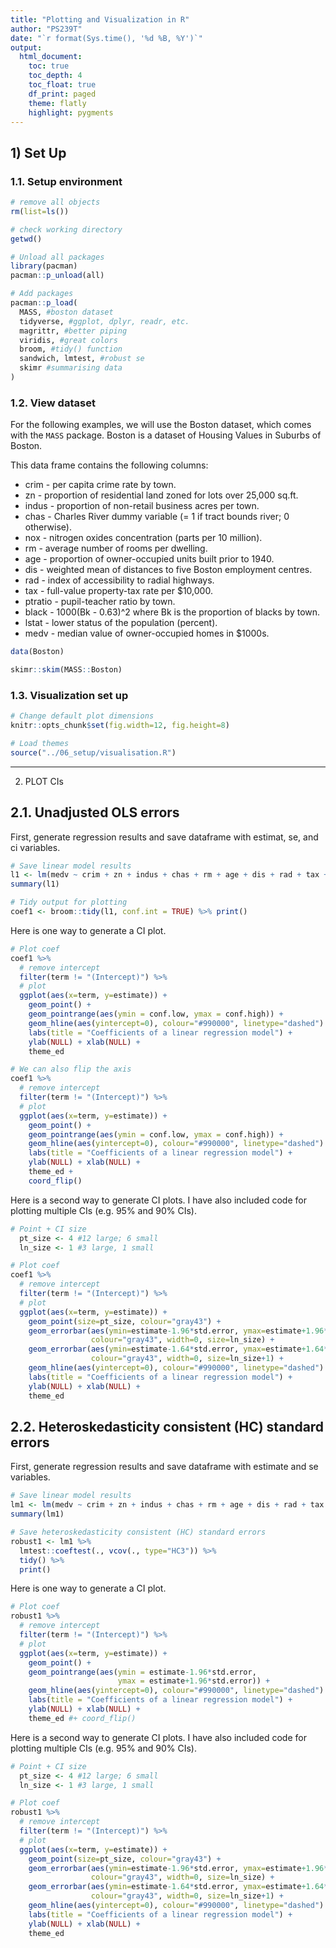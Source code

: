```yaml
---
title: "Plotting and Visualization in R"
author: "PS239T"
date: "`r format(Sys.time(), '%d %B, %Y')`"
output:
  html_document:
    toc: true
    toc_depth: 4
    toc_float: true
    df_print: paged
    theme: flatly
    highlight: pygments
---
```


## 1) Set Up

### 1.1. Setup environment

```r
# remove all objects
rm(list=ls())

# check working directory
getwd()

# Unload all packages 
library(pacman)
pacman::p_unload(all)

# Add packages 
pacman::p_load(
  MASS, #boston dataset
  tidyverse, #ggplot, dplyr, readr, etc.
  magrittr, #better piping 
  viridis, #great colors
  broom, #tidy() function
  sandwich, lmtest, #robust se 
  skimr #summarising data
)
```

### 1.2. View dataset

For the following examples, we will use the Boston dataset, which comes with the `MASS` package. Boston is a dataset of Housing Values in Suburbs of Boston. 

This data frame contains the following columns:

* crim - per capita crime rate by town.
* zn - proportion of residential land zoned for lots over 25,000 sq.ft.
* indus - proportion of non-retail business acres per town.
* chas - Charles River dummy variable (= 1 if tract bounds river; 0 otherwise).
* nox - nitrogen oxides concentration (parts per 10 million).
* rm - average number of rooms per dwelling.
* age - proportion of owner-occupied units built prior to 1940.
* dis - weighted mean of distances to five Boston employment centres.
* rad - index of accessibility to radial highways.
* tax - full-value property-tax rate per \$10,000.
* ptratio - pupil-teacher ratio by town.
* black - 1000(Bk - 0.63)^2 where Bk is the proportion of blacks by town.
* lstat - lower status of the population (percent).
* medv - median value of owner-occupied homes in \$1000s.

```r
data(Boston)

skimr::skim(MASS::Boston)
```

### 1.3. Visualization set up  

```r
# Change default plot dimensions
knitr::opts_chunk$set(fig.width=12, fig.height=8)

# Load themes
source("../06_setup/visualisation.R")
```

******************************************

2) PLOT CIs

## 2.1. Unadjusted OLS errors 

First, generate regression results and save dataframe with estimat, se, and ci variables.
```r
# Save linear model results 
l1 <- lm(medv ~ crim + zn + indus + chas + rm + age + dis + rad + tax + ptratio + black + lstat, Boston)
summary(l1)

# Tidy output for plotting 
coef1 <- broom::tidy(l1, conf.int = TRUE) %>% print() 
```

Here is one way to generate a CI plot. 
```r
# Plot coef 
coef1 %>%
  # remove intercept 
  filter(term != "(Intercept)") %>%
  # plot 
  ggplot(aes(x=term, y=estimate)) + 
    geom_point() + 
    geom_pointrange(aes(ymin = conf.low, ymax = conf.high)) +
    geom_hline(aes(yintercept=0), colour="#990000", linetype="dashed") +
    labs(title = "Coefficients of a linear regression model") + 
    ylab(NULL) + xlab(NULL) + 
    theme_ed 

# We can also flip the axis 
coef1 %>%
  # remove intercept 
  filter(term != "(Intercept)") %>%
  # plot 
  ggplot(aes(x=term, y=estimate)) + 
    geom_point() + 
    geom_pointrange(aes(ymin = conf.low, ymax = conf.high)) +
    geom_hline(aes(yintercept=0), colour="#990000", linetype="dashed") +
    labs(title = "Coefficients of a linear regression model") + 
    ylab(NULL) + xlab(NULL) + 
    theme_ed + 
    coord_flip()
```

Here is a second way to generate CI plots. I have also included code for plotting multiple CIs (e.g. 95% and 90% CIs).
```r
# Point + CI size
  pt_size <- 4 #12 large; 6 small
  ln_size <- 1 #3 large, 1 small

# Plot coef 
coef1 %>%
  # remove intercept 
  filter(term != "(Intercept)") %>%
  # plot 
  ggplot(aes(x=term, y=estimate)) + 
    geom_point(size=pt_size, colour="gray43") +
    geom_errorbar(aes(ymin=estimate-1.96*std.error, ymax=estimate+1.96*std.error), 
                  colour="gray43", width=0, size=ln_size) +
    geom_errorbar(aes(ymin=estimate-1.64*std.error, ymax=estimate+1.64*std.error), 
                  colour="gray43", width=0, size=ln_size+1) +
    geom_hline(aes(yintercept=0), colour="#990000", linetype="dashed") +
    labs(title = "Coefficients of a linear regression model") + 
    ylab(NULL) + xlab(NULL) + 
    theme_ed
```


## 2.2. Heteroskedasticity consistent (HC) standard errors 

First, generate regression results and save dataframe with estimate and se variables.
```r
# Save linear model results 
lm1 <- lm(medv ~ crim + zn + indus + chas + rm + age + dis + rad + tax + ptratio + black + lstat, Boston)
summary(lm1)

# Save heteroskedasticity consistent (HC) standard errors 
robust1 <- lm1 %>% 
  lmtest::coeftest(., vcov(., type="HC3")) %>% 
  tidy() %>%
  print()
```

Here is one way to generate a CI plot. 
```r
# Plot coef 
robust1 %>%
  # remove intercept 
  filter(term != "(Intercept)") %>%
  # plot 
  ggplot(aes(x=term, y=estimate)) + 
    geom_point() + 
    geom_pointrange(aes(ymin = estimate-1.96*std.error, 
                        ymax = estimate+1.96*std.error)) +
    geom_hline(aes(yintercept=0), colour="#990000", linetype="dashed") +
    labs(title = "Coefficients of a linear regression model") + 
    ylab(NULL) + xlab(NULL) + 
    theme_ed #+ coord_flip()
```

Here is a second way to generate CI plots. I have also included code for plotting multiple CIs (e.g. 95% and 90% CIs).
```r
# Point + CI size
  pt_size <- 4 #12 large; 6 small
  ln_size <- 1 #3 large, 1 small

# Plot coef 
robust1 %>%
  # remove intercept 
  filter(term != "(Intercept)") %>%
  # plot 
  ggplot(aes(x=term, y=estimate)) + 
    geom_point(size=pt_size, colour="gray43") +
    geom_errorbar(aes(ymin=estimate-1.96*std.error, ymax=estimate+1.96*std.error), 
                  colour="gray43", width=0, size=ln_size) +
    geom_errorbar(aes(ymin=estimate-1.64*std.error, ymax=estimate+1.64*std.error), 
                  colour="gray43", width=0, size=ln_size+1) +
    geom_hline(aes(yintercept=0), colour="#990000", linetype="dashed") +
    labs(title = "Coefficients of a linear regression model") + 
    ylab(NULL) + xlab(NULL) + 
    theme_ed
```


















